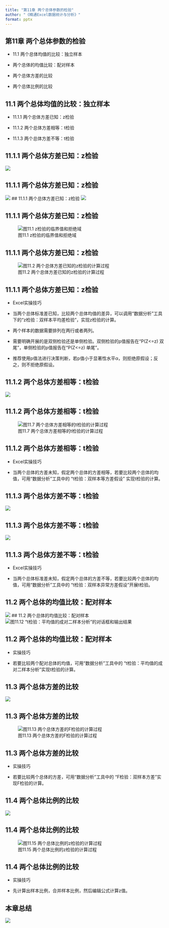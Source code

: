 ```yaml
---
title: "第11章 两个总体参数的检验"
author: "《精通Excel数据统计与分析》"
format: pptx
---
```


## 第11章 两个总体参数的检验	
::: incremental
-   11.1 两个总体均值的比较：独立样本	

-   两个总体的均值比较：配对样本	

-   两个总体方差的比较	

-   两个总体比例的比较
:::

## 11.1 两个总体均值的比较：独立样本
::: incremental

-   11.1.1 两个总体方差已知：z检验	

-   11.1.2 两个总体方差相等：t检验	

-   11.1.3 两个总体方差不等：t检验	
:::


## 11.1.1 两个总体方差已知：z检验
![](img/eq11.1.png)

## 11.1.1 两个总体方差已知：z检验
![](img/eq11.3.png)
## 11.1.1 两个总体方差已知：z检验
![](img/eq11.4.png)

## 11.1.1 两个总体方差已知：z检验
![图11.1 z检验的临界值和拒绝域](img/pic11.1.png)

## 11.1.1 两个总体方差已知：z检验
![图11.2 两个总体方差已知的z检验的计算过程](img/pic11.2.png)

## 11.1.1 两个总体方差已知：z检验

-   Excel实操技巧

-   当两个总体标准差已知，比较两个总体均值的差异，可以调用“数据分析”工具下的“z检验：双样本平均差检验”，实现z检验的计算。

-   两个样本的数据需要排列在两行或者两列。

-   需要明确开展的是双侧检验还是单侧检验。双侧检验的p值报告在“P(Z<=z) 双尾”，单侧检验的p值报告在“P(Z<=z) 单尾”。

-   推荐使用p值法进行决策判断，若p值小于显著性水平α，则拒绝原假设；反之，则不拒绝原假设。


## 11.1.2 两个总体方差相等：t检验	
![](img/eq11.9.png)


## 11.1.2 两个总体方差相等：t检验	
![图11.7 两个总体方差相等的t检验的计算过程](img/pic11.7.png)

## 11.1.2 两个总体方差相等：t检验	
-   Excel实操技巧

-   当两个总体的方差未知，假定两个总体的方差相等，若要比较两个总体的均值，可用“数据分析”工具中的 “t检验：双样本等方差假设” 实现t检验的计算。

## 11.1.3 两个总体方差不等：t检验
![](img/pic11.13.png)

## 11.1.3 两个总体方差不等：t检验
![](img/pic11.9.png)

## 11.1.3 两个总体方差不等：t检验

-   Excel实操技巧

-   当两个总体标准差未知，假定两个总体的方差不等，若要比较两个总体的均值，可用“数据分析”工具中的 “t检验：双样本异常方差假设”开展t检验。



## 11.2 两个总体的均值比较：配对样本	
![](img/eq11.18.png)
## 11.2 两个总体的均值比较：配对样本	
![图11.12  “t检验：平均值的成对二样本分析”的对话框和输出结果](img/pic11.12.png)


## 11.2 两个总体的均值比较：配对样本	

-   实操技巧

-   若要比较两个配对总体的均值，可用“数据分析”工具中的 “t检验：平均值的成对二样本分析”实现t检验的计算。

## 11.3 两个总体方差的比较
![](img/eq11.21.png)

## 11.3 两个总体方差的比较
![图11.13 两个总体方差的F检验的计算过程](img/pic11.13.png)

## 11.3 两个总体方差的比较

-   实操技巧

-   若要比较两个总体的方差，可用“数据分析”工具中的 “F检验：双样本方差”实现F检验的计算。


## 11.4 两个总体比例的比较
![](img/eq11.24.png)


## 11.4 两个总体比例的比较
![图11.15 两个总体比例的z检验的计算过程](img/pic11.15.png)

## 11.4 两个总体比例的比较

-   实操技巧

-   先计算出样本比例，合并样本比例，然后编辑公式计算z值。



## 本章总结 {.scrollable}

![](img/pic11.16.png)
